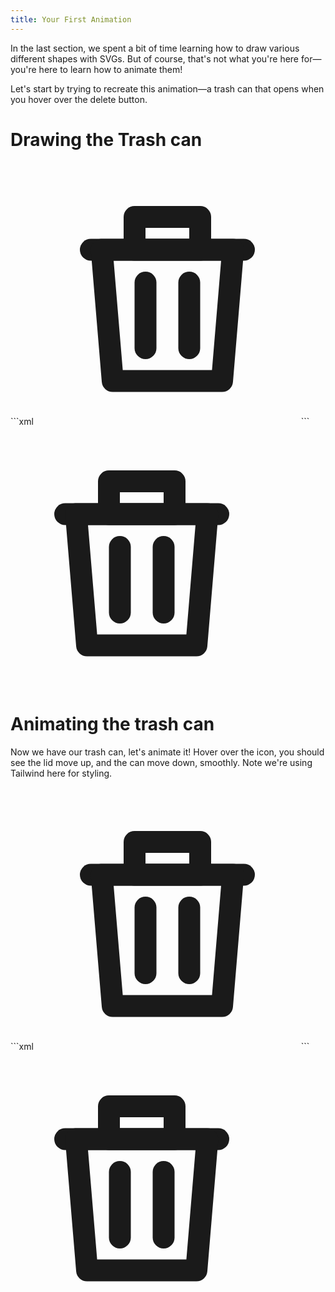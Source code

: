 ```yaml
---
title: Your First Animation
---
```



In the last section, we spent a bit of time learning how to draw various different shapes with SVGs. But of course, that's not what you're here for—you're here to learn how to animate them!

Let's start by trying to recreate this animation—a trash can that opens when you hover over the delete button.

# Drawing the Trash can

<CodeWithOutput>
  <Fragment slot="code">
    ```xml
    <svg
      aria-hidden="true"
      viewBox="0 0 24 24"
      width="420"
    >
      <g opacity="0.1">
        <use href="trash-can.svg#trash-can" />
      </g>
      <g
        stroke="currentColor"
        fill="none"
        stroke-width="2"
        stroke-linejoin="round"
        stroke-linecap="round"
      >
        <rect
          x="9"
          y="5"
          width="6"
          height="3"
        />
        <line
          x1="5"
          y1="8"
          x2="19"
          y2="8"
        />
        <polygon
          points="6,8 18,8 17,20 7,20"
        />
        <line
          x1="10"
          y1="11"
          x2="10"
          y2="17"
        />
        <line
          x1="14"
          y1="11"
          x2="14"
          y2="17"
        />
      </g>
    </svg>
    ```
  </Fragment>
  <Fragment slot="output">
    <svg
      aria-hidden="true"
      viewBox="0 0 24 24"
      width="420"
    >
      <g opacity="0.1">
        <use href="trash-can.svg#trash-can" />
      </g>
      <g
        stroke="currentColor"
        fill="none"
        stroke-width="2"
        stroke-linejoin="round"
        stroke-linecap="round"
      >
        <rect
          x="9"
          y="5"
          width="6"
          height="3"
        />
        <line
          x1="5"
          y1="8"
          x2="19"
          y2="8"
        />
        <polygon
          points="6,8 18,8 17,20 7,20"
        />
        <line
          x1="10"
          y1="11"
          x2="10"
          y2="17"
        />
        <line
          x1="14"
          y1="11"
          x2="14"
          y2="17"
        />
      </g>
    </svg>
  </Fragment>
</CodeWithOutput>

# Animating the trash can

Now we have our trash can, let's animate it! Hover over the icon, you should see the lid move up, and the can move down, smoothly. Note we're using Tailwind here for styling.

<CodeWithOutput>
  <Fragment slot="code">
    ```xml
    <svg
      aria-hidden="true"
      viewBox="0 0 24 24"
      width="420"
      class="group hover:cursor-pointer"
    >
      <g opacity="0.1">
        <use href="trash-can.svg#trash-can" />
      </g>
      <g
        stroke="currentColor"
        fill="none"
        stroke-width="2"
        stroke-linejoin="round"
        stroke-linecap="round"
      >
        <g class="transition-transform group-hover:-translate-y-0.5">
          <rect
            x="9"
            y="5"
            width="6"
            height="3"
          />
          <line
            x1="5"
            y1="8"
            x2="19"
            y2="8"
          />
        </g>
        <g class="transition-transform group-hover:translate-y-0.5">
          <polygon
            points="6,8 18,8 17,20 7,20"
          />
          <line
            x1="10"
            y1="11"
            x2="10"
            y2="17"
          />
          <line
            x1="14"
            y1="11"
            x2="14"
            y2="17"
          />
        </g>
      </g>
    </svg>
    ```
  </Fragment>
  <Fragment slot="output">
    <svg
      aria-hidden="true"
      viewBox="0 0 24 24"
      width="420"
      class="group hover:cursor-pointer"
    >
      <g opacity="0.1">
        <use href="trash-can.svg#trash-can" />
      </g>
      <g
        stroke="currentColor"
        fill="none"
        stroke-width="2"
        stroke-linejoin="round"
        stroke-linecap="round"
      >
        <g class="transition-transform group-hover:-translate-y-0.5">
          <rect
            x="9"
            y="5"
            width="6"
            height="3"
          />
          <line
            x1="5"
            y1="8"
            x2="19"
            y2="8"
          />
        </g>
        <g class="transition-transform group-hover:translate-y-0.5">
          <polygon
            points="6,8 18,8 17,20 7,20"
          />
          <line
            x1="10"
            y1="11"
            x2="10"
            y2="17"
          />
          <line
            x1="14"
            y1="11"
            x2="14"
            y2="17"
          />
        </g>
      </g>
    </svg>
  </Fragment>
</CodeWithOutput>
